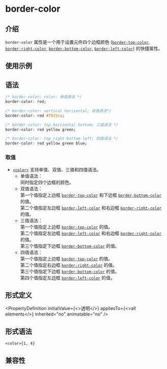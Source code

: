 # border-color

## 介绍

`border-color` 属性是一个用于设置元件四个边框颜色 ([`border-top-color`](./border-top-color.mdx), [`border-right-color`](./border-right-color.mdx), [`border-bottom-color`](./border-bottom-color.mdx), [`border-left-color`](./border-left-color.mdx)) 的快捷属性。

## 使用示例


<Go
  example="css-api"
  defaultFile="src/border-color/App.tsx"
  img="/assets/doc/css/border-color.jpg"
  defaultEntryFile="dist/border-color.lynx.bundle"
  entry="src/border-color"
/>

## 语法

```css
/* border-color: color; 单值语法 */
border-color: red;

/* border-color: vertical horizontal; 双值语法*/
border-color: red #f015ca;

/* border-color: top horizontal bottom; 三值语法 */
border-color: red yellow green;

/* border-color: top right bottom left; 四值语法 */
border-color: red yellow green blue;
```

### 取值

- [`<color>`](api/css/data-type/color.mdx) 支持单值、双值、三值和四值语法。 <br/>
  - 单值语法：<br/>
    同时指定四个边框的颜色。
  - 双值语法：<br/>
    第一个值指定上边框 [`border-top-color`](./border-top-color.mdx) 和下边框 [`border-bottom-color`](./border-bottom-color.mdx) 的值。<br/>
    第二个值指定左边框 [`border-left-color`](./border-left-color.mdx) 和右边框 [`border-right-color`](./border-right-color.mdx) 的值。
  - 三值语法：<br/>
    第一个值指定上边框 [`border-top-color`](./border-top-color.mdx) 的值。<br/>
    第二个值指定左边框 [`border-left-color`](./border-left-color.mdx) 和右边框 [`border-right-color`](./border-right-color.mdx) 的值。<br/>
    第三个值指定下边框 [`border-bottom-color`](./border-bottom-color.mdx) 的值。
  - 四值语法：<br/>
    第一个值指定上边框 [`border-top-color`](./border-top-color.mdx) 的值。<br/>
    第二个值指定右边框 [`border-right-color`](./border-right-color.mdx) 的值。<br/>
    第三个值指定下边框 [`border-bottom-color`](./border-bottom-color.mdx) 的值。<br/>
    第四个值指定左边框 [`border-left-color`](./border-left-color.mdx) 的值。

## 形式定义


<PropertyDefinition
  initialValue={<>透明</>}
  appliesTo={<>all elements</>}
  inherited="no"
  animatable="no"
/>

## 形式语法

```
<color>{1, 4}
```

## 兼容性


<LegacyCompatTable metadata="css/properties/border-color" />
